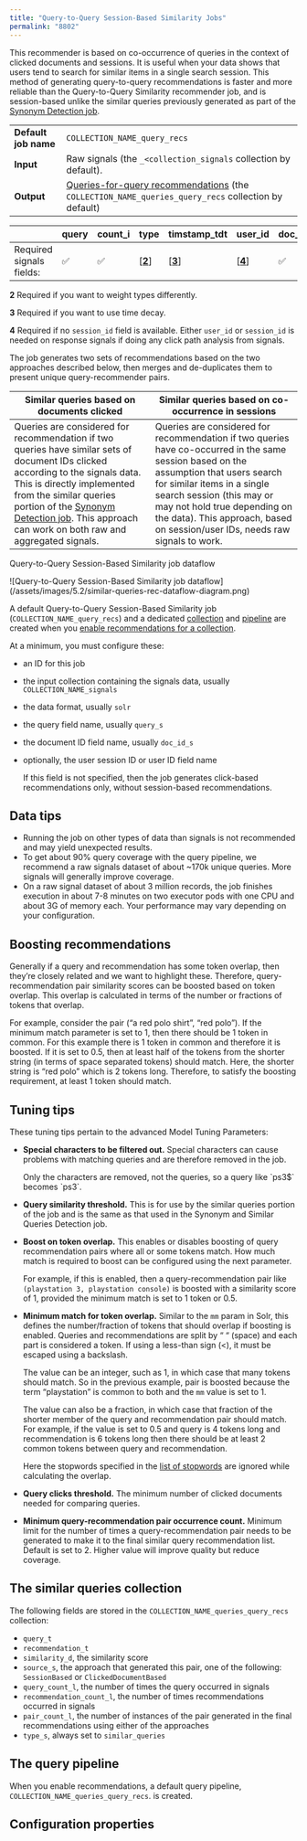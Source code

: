 ```yaml
---
title: "Query-to-Query Session-Based Similarity Jobs"
permalink: "8802"
---
```


This recommender is based on co-occurrence of queries in the context of clicked documents and sessions. It is useful when your data shows that users tend to search for similar items in a single search session. This method of generating query-to-query recommendations is faster and more reliable than the Query-to-Query Similarity recommender job, and is session-based unlike the similar queries previously generated as part of the [Synonym Detection job](/fusion/5.9/8803/synonym-detection-jobs).

|  |  |
| --- | --- |
| **Default job name** | `COLLECTION_NAME_query_recs` |
| **Input** | Raw signals (the `_<collection_signals` collection by default). |
| **Output** | [Queries-for-query recommendations](/fusion/5.9/479/queries-for-query-recommendations) (the `COLLECTION_NAME_queries_query_recs` collection by default) |

|  | query | count_i | type | timstamp_tdt | user_id | doc_id | session_id | fusion_query_id |
| --- | --- | --- | --- | --- | --- | --- | --- | --- |
| Required signals fields: | ✅ | ✅ | [[**2**](#note2)] | [[**3**](#note3)] | [[**4**](#note4)] | ✅ | ✅ |  |

**2** Required if you want to weight types differently.

**3** Required if you want to use time decay.

**4** Required if no `session_id` field is available. Either `user_id` or `session_id` is needed on response signals if doing any click path analysis from signals.

The job generates two sets of recommendations based on the two approaches described below, then merges and de-duplicates them to present unique query-recommender pairs.

| Similar queries based on documents clicked | Similar queries based on co-occurrence in sessions |
| --- | --- |
| Queries are considered for recommendation if two queries have similar sets of document IDs clicked according to the signals data. This is directly implemented from the similar queries portion of the [Synonym Detection job](/fusion/5.9/8803/synonym-detection-jobs).  This approach can work on both raw and aggregated signals. | Queries are considered for recommendation if two queries have co-occurred in the same session based on the assumption that users search for similar items in a single search session (this may or may not hold true depending on the data).  This approach, based on session/user IDs, needs raw signals to work. |

Query-to-Query Session-Based Similarity job dataflow

<Frame>![Query-to-Query Session-Based Similarity job dataflow](/assets/images/5.2/similar-queries-rec-dataflow-diagram.png)</Frame>

A default Query-to-Query Session-Based Similarity job (`COLLECTION_NAME_query_recs`) and a dedicated [collection](#collection) and [pipeline](#pipeline) are created when you [enable recommendations for a collection](/fusion/5.9/480/getting-started-with-recommendations-and-boosting#enable-recommendations).

At a minimum, you must configure these:

* an ID for this job
* the input collection containing the signals data, usually `COLLECTION_NAME_signals`
* the data format, usually `solr`
* the query field name, usually `query_s`
* the document ID field name, usually `doc_id_s`
* optionally, the user session ID or user ID field name

  <Note>
  If this field is not specified, then the job generates click-based recommendations only, without session-based recommendations.
  </Note>



## Data tips

* Running the job on other types of data than signals is not recommended and may yield unexpected results.
* To get about 90% query coverage with the query pipeline, we recommend a raw signals dataset of about ~170k unique queries. More signals will generally improve coverage.
* On a raw signal dataset of about 3 million records, the job finishes execution in about 7-8 minutes on two executor pods with one CPU and about 3G of memory each. Your performance may vary depending on your configuration.

## Boosting recommendations

Generally if a query and recommendation has some token overlap, then they’re closely related and we want to highlight these. Therefore, query-recommendation pair similarity scores can be boosted based on token overlap. This overlap is calculated in terms of the number or fractions of tokens that overlap.

For example, consider the pair (“a red polo shirt”, “red polo”). If the minimum match parameter is set to 1, then there should be 1 token in common. For this example there is 1 token in common and therefore it is boosted. If it is set to 0.5, then at least half of the tokens from the shorter string (in terms of space separated tokens) should match. Here, the shorter string is “red polo” which is 2 tokens long. Therefore, to satisfy the boosting requirement, at least 1 token should match.

## Tuning tips

These tuning tips pertain to the advanced Model Tuning Parameters:

* **Special characters to be filtered out.** Special characters can cause problems with matching queries and are therefore removed in the job.

  <Note>
  Only the characters are removed, not the queries, so a query like `ps3$` becomes `ps3`.
  </Note>


* **Query similarity threshold.** This is for use by the similar queries portion of the job and is the same as that used in the Synonym and Similar Queries Detection job.
* **Boost on token overlap.** This enables or disables boosting of query recommendation pairs where all or some tokens match. How much match is required to boost can be configured using the next parameter.

  For example, if this is enabled, then a query-recommendation pair like `(playstation 3, playstation console)` is boosted with a similarity score of 1, provided the minimum match is set to 1 token or 0.5.
* **Minimum match for token overlap.** Similar to the `mm` param in Solr, this defines the number/fraction of tokens that should overlap if boosting is enabled. Queries and recommendations are split by “ “ (space) and each part is considered a token. If using a less-than sign (\<), it must be escaped using a backslash.

  The value can be an integer, such as 1, in which case that many tokens should match. So in the previous example, pair is boosted because the term “playstation” is common to both and the `mm` value is set to 1.

  The value can also be a fraction, in which case that fraction of the shorter member of the query and recommendation pair should match. For example, if the value is set to 0.5 and query is 4 tokens long and recommendation is 6 tokens long then there should be at least 2 common tokens between query and recommendation.

  Here the stopwords specified in the [list of stopwords](/fusion/5.9/181/stopwords-files) are ignored while calculating the overlap.
* **Query clicks threshold.** The minimum number of clicked documents needed for comparing queries.
* **Minimum query-recommendation pair occurrence count.** Minimum limit for the number of times a query-recommendation pair needs to be generated to make it to the final similar query recommendation list. Default is set to 2. Higher value will improve quality but reduce coverage.

## The similar queries collection

The following fields are stored in the `COLLECTION_NAME_queries_query_recs` collection:

* `query_t`
* `recommendation_t`
* `similarity_d`, the similarity score
* `source_s`, the approach that generated this pair, one of the following: `SessionBased` or `ClickedDocumentBased`
* `query_count_l`, the number of times the query occurred in signals
* `recommendation_count_l`, the number of times recommendations occurred in signals
* `pair_count_l`, the number of instances of the pair generated in the final recommendations using either of the approaches
* `type_s`, always set to `similar_queries`

## The query pipeline

When you enable recommendations, a default query pipeline, `COLLECTION_NAME_queries_query_recs`. is created.

## Configuration properties


<SchemaParamFields schema={schema}/>
